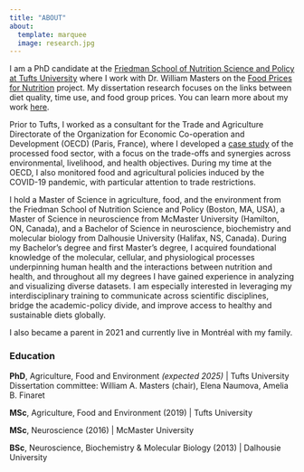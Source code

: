 ```yaml
---
title: "ABOUT"
about: 
  template: marquee
  image: research.jpg
---
```

I am a PhD candidate at the [Friedman School of Nutrition Science and Policy at Tufts University](https://nutrition.tufts.edu) where I work with Dr. William Masters on the [Food Prices for Nutrition](https://sites.tufts.edu/foodpricesfornutrition/) project. My dissertation research focuses on the links between diet quality, time use, and food group prices. You can learn more about my work <a href="research.qmd" target="_blank">here</a>.

Prior to Tufts, I worked as a consultant for the Trade and Agriculture Directorate of the Organization for Economic Co-operation and Development (OECD) (Paris, France), where I developed a [case study](https://www.oecd-ilibrary.org/agriculture-and-food/making-better-policies-for-food-systems_15ae7a3c-en) of the processed food sector, with a focus on the trade-offs and synergies across environmental, livelihood, and health objectives. During my time at the OECD, I also monitored food and agricultural policies induced by the COVID-19 pandemic, with particular attention to trade restrictions.  

I hold a Master of Science in agriculture, food, and the environment from the Friedman School of Nutrition Science and Policy (Boston, MA, USA), a Master of Science in neuroscience from McMaster University (Hamilton, ON, Canada), and a Bachelor of Science in neuroscience, biochemistry and molecular biology from Dalhousie University (Halifax, NS, Canada). During my Bachelor's degree and first Master's degree, I acquired foundational knowledge of the molecular, cellular, and physiological processes underpinning human health and the interactions between nutrition and health, and throughout all my degrees I have gained experience in analyzing and visualizing diverse datasets. I am especially interested in leveraging my interdisciplinary training to communicate across scientific disciplines, bridge the academic-policy divide, and improve access to healthy and sustainable diets globally.

I also became a parent in 2021 and currently live in Montréal with my family.

### Education

**PhD**, Agriculture, Food and Environment *(expected 2025)* | Tufts University\
Dissertation committee: William A. Masters (chair), Elena Naumova, Amelia B. Finaret

**MSc**, Agriculture, Food and Environment (2019) | Tufts University

**MSc**, Neuroscience (2016) | McMaster University

**BSc**, Neuroscience, Biochemistry & Molecular Biology (2013) | Dalhousie University
